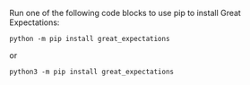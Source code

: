 Run one of the following code blocks to use pip to install Great Expectations:

```console title="Terminal command"
python -m pip install great_expectations
```

or

```console title="Terminal command"
python3 -m pip install great_expectations
```